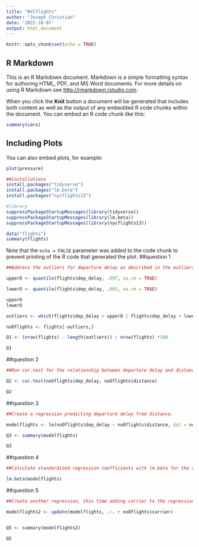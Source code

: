 ---
title: "NYCflights"
author: "Joseph Christian"
date: '2022-10-07'
output: html_document
---

```{r setup, include=FALSE}
knitr::opts_chunk$set(echo = TRUE)
```

## R Markdown

This is an R Markdown document. Markdown is a simple formatting syntax for authoring HTML, PDF, and MS Word documents. For more details on using R Markdown see <http://rmarkdown.rstudio.com>.

When you click the **Knit** button a document will be generated that includes both content as well as the output of any embedded R code chunks within the document. You can embed an R code chunk like this:

```{r cars}
summary(cars)
```

## Including Plots

You can also embed plots, for example:

```{r pressure, echo=FALSE}
plot(pressure)
```

```{r}
##installations
install.packages("tidyverse")
install.packages("lm.beta")
install.packages("nycflights13")
```
```{r}
#library
suppressPackageStartupMessages(library(tidyverse))
suppressPackageStartupMessages(library(lm.beta))
suppressPackageStartupMessages(library(nycflights13))
```
```{r}
data("flights")
summary(flights)
```




Note that the `echo = FALSE` parameter was added to the code chunk to prevent printing of the R code that generated the plot.
##question 1
```{r}
##Address the outliers for departure delay as described in the outliers lectures, using 0.997 and 0.003 as the cutoffs.  What percentage of data remains following the removal of these outliers?   

upperO <- quantile(flights$dep_delay, .997, na.rm = TRUE)

lowerO <- quantile(flights$dep_delay, .003, na.rm = TRUE)

upperO
lowerO

outliers <- which(flights$dep_delay > upperO | flights$dep_delay < lowerO)

noOflights <- flights[-outliers,]

Q1 <- (nrow(flights) - length(outliers)) / nrow(flights) *100

Q1

```

##question 2
```{r}
##Run cor.test for the relationship between departure delay and distance. 

Q2 <- cor.test(noOflights$dep_delay, noOflights$distance)

Q2
```

##question 3
```{r}
##Create a regression predicting departure delay from distance.

modelflights <- lm(noOflights$dep_delay ~ noOflights$distance, dat = noOflights)

Q3 <- summary(modelflights)

Q3
```

##question 4
```{r}
##Calculate standardized regression coefficients with lm.beta for the regression from Q3.

lm.beta(modelflights)

```


##question 5
```{r}
##Create another regression, this time adding carrier to the regression from Q3. 

modelflights2 <- update(modelflights, .~. + noOflights$carrier)


Q5 <- summary(modelflights2)

Q5
```





  